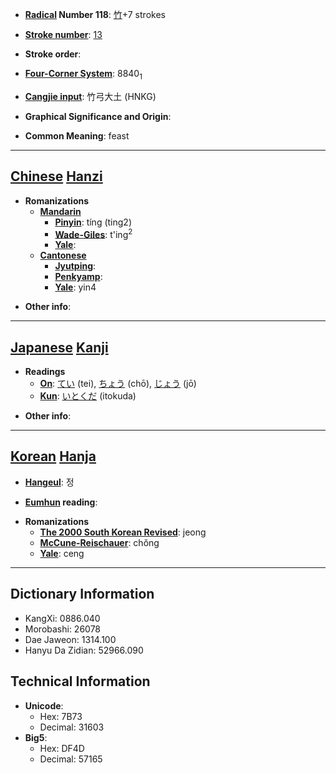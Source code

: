 * '''[[Wiktionary:Chinese radical index| Radical]] Number 118''': [[Wiktionary:Chinese radical index 竹|竹]]+7 strokes

* '''[[Wiktionary:Chinese total strokes index|Stroke number]]''': [[Wiktionary:Chinese total strokes index 13|13]]

* '''Stroke order''': 

* '''[[Wiktionary:Chinese four corner index|Four-Corner System]]''': 8840<sub>1</sub>

* '''[[Wiktionary:Chinese Cangjie index|Cangjie input]]''': 竹弓大土 (HNKG)

* '''Graphical Significance and Origin''': 

* '''Common Meaning''': feast

----

== [[Chinese]] [[Hanzi]] ==

* '''Romanizations'''
** '''[[Mandarin]]'''
*** '''[[Pinyin]]''': tíng (ting2)
*** '''[[Wade-Giles]]''': t'ing<sup>2</sup>
*** '''[[Yale]]''': 
** '''[[Cantonese]]'''
*** '''[[Jyutping]]''':
*** '''[[Penkyamp]]''': 
*** '''[[Yale]]''': yin4

* '''Other info''': 

----

== [[Japanese]] [[Kanji]] ==

* '''Readings'''
** '''[[On]]''': [[てい]] (tei), [[ちょう]] (chō), [[じょう]] (jō)
** '''[[Kun]]''': [[いとくだ]] (itokuda)

* '''Other info''':  

----

== [[Korean]] [[Hanja]] ==

* '''[[Hangeul]]''': 정

* '''[[Eumhun]] reading''': 

* '''Romanizations'''
** '''[[The 2000 South Korean Revised Romanization|The 2000 South Korean Revised]]''': jeong
** '''[[McCune-Reischauer]]''': chŏng
** '''[[Yale]]''': ceng

----

== Dictionary Information ==

* KangXi: 0886.040
* Morobashi: 26078
* Dae Jaweon: 1314.100
* Hanyu Da Zidian: 52966.090

== Technical Information ==

* '''Unicode''':
** Hex: 7B73
** Decimal: 31603
* '''Big5''':
** Hex: DF4D
** Decimal: 57165